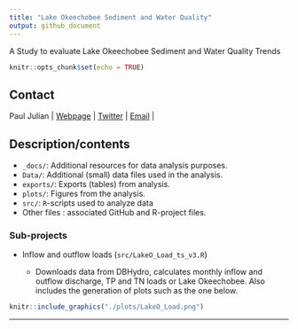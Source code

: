```yaml
---
title: "Lake Okeechobee Sediment and Water Quality"
output: github_document
---
```


A Study to evaluate Lake Okeechobee Sediment and Water Quality Trends

```r
knitr::opts_chunk$set(echo = TRUE)
```

## Contact
Paul Julian | [Webpage](http://swampthingecology.org) | [Twitter](https://twitter.com/SwampThingPaul) | [Email](mailto:pauljulianphd@gmail.com) |


## Description/contents
 - `_docs/`: Additional resources for data analysis purposes.
 - `Data/`: Additional (small) data files used in the analysis. 
 - `exports/`: Exports (tables) from analysis.
 - `plots/`: Figures from the analysis.
 - `src/`: `R`-scripts used to analyze data
 - Other files : associated GitHub and R-project files.
 


### Sub-projects
- Inflow and outflow loads (`src/LakeO_Load_ts_v3.R`)
 
  - Downloads data from DBHydro, calculates monthly inflow and outflow discharge, TP and TN loads or Lake Okeechobee. Also includes the generation of plots such as the one below.
    
```r
knitr::include_graphics("./plots/LakeO_Load.png")
```


***

<!-- https://swampthingecology.org/LakeO_Sediment/Index.html -->